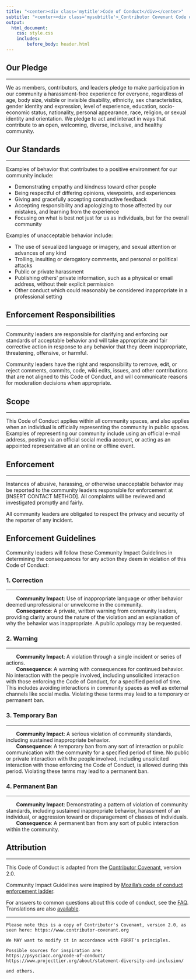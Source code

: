 ```yaml
---
title: "<center><div class='mytitle'>Code of Conduct</div></center>"
subtitle: "<center><div class='mysubtitle'>_Contributor Covenant Code of Conduct_</div></center>"
output: 
  html_document:
    css: style.css
    includes: 
        before_body: header.html
---
```



<div class="mycontent">


## Our Pledge
***

We as members, contributors, and leaders pledge to make participation in our community a harassment-free experience for everyone, regardless of age, body size, visible or invisible disability, ethnicity, sex characteristics, gender identity and expression, level of experience, education, socio-economic status, nationality, personal appearance, race, religion, or sexual identity and orientation. We pledge to act and interact in ways that contribute to an open, welcoming, diverse, inclusive, and healthy community.

## Our Standards
***

Examples of behavior that contributes to a positive environment for our community include:

* Demonstrating empathy and kindness toward other people
* Being respectful of differing opinions, viewpoints, and experiences
* Giving and gracefully accepting constructive feedback
* Accepting responsibility and apologizing to those affected by our mistakes, and learning from the experience
* Focusing on what is best not just for us as individuals, but for the overall community

Examples of unacceptable behavior include:

* The use of sexualized language or imagery, and sexual attention or
  advances of any kind
* Trolling, insulting or derogatory comments, and personal or political attacks
* Public or private harassment
* Publishing others' private information, such as a physical or email
  address, without their explicit permission
* Other conduct which could reasonably be considered inappropriate in a
  professional setting

## Enforcement Responsibilities
***

Community leaders are responsible for clarifying and enforcing our standards of acceptable behavior and will take appropriate and fair corrective action in response to any behavior that they deem inappropriate, threatening, offensive, or harmful.

Community leaders have the right and responsibility to remove, edit, or reject comments, commits, code, wiki edits, issues, and other contributions that are not aligned to this Code of Conduct, and will communicate reasons for moderation decisions when appropriate.

## Scope
***

This Code of Conduct applies within all community spaces, and also applies when an individual is officially representing the community in public spaces. Examples of representing our community include using an official e-mail address, posting via an official social media account, or acting as an appointed representative at an online or offline event.

## Enforcement
***

Instances of abusive, harassing, or otherwise unacceptable behavior may be reported to the community leaders responsible for enforcement at [INSERT CONTACT METHOD]. All complaints will be reviewed and investigated promptly and fairly.

All community leaders are obligated to respect the privacy and security of the reporter of any incident.

## Enforcement Guidelines

Community leaders will follow these Community Impact Guidelines in determining the consequences for any action they deem in violation of this Code of Conduct:

### 1. Correction
***

|        **Community Impact**: Use of inappropriate language or other behavior deemed unprofessional or unwelcome in the community.

|        **Consequence**: A private, written warning from community leaders, providing clarity around the nature of the violation and an explanation of why the behavior was inappropriate. A public apology may be requested.

### 2. Warning
***

|        **Community Impact**: A violation through a single incident or series of actions.

|        **Consequence**: A warning with consequences for continued behavior. No interaction with the people involved, including unsolicited interaction with those enforcing the Code of Conduct, for a specified period of time. This includes avoiding interactions in community spaces as well as external channels like social media. Violating these terms may lead to a temporary or permanent ban.

### 3. Temporary Ban
***

|        **Community Impact**: A serious violation of community standards, including sustained inappropriate behavior.

|        **Consequence**: A temporary ban from any sort of interaction or public communication with the community for a specified period of time. No public or private interaction with the people involved, including unsolicited interaction with those enforcing the Code of Conduct, is allowed during this period. Violating these terms may lead to a permanent ban.

### 4. Permanent Ban
***

|        **Community Impact**: Demonstrating a pattern of violation of community standards, including sustained inappropriate behavior,  harassment of an individual, or aggression toward or disparagement of classes of individuals.

|        **Consequence**: A permanent ban from any sort of public interaction within the community.

## Attribution
***

This Code of Conduct is adapted from the [Contributor Covenant][homepage], version 2.0.

Community Impact Guidelines were inspired by [Mozilla's code of conduct enforcement ladder](https://github.com/mozilla/diversity).

[homepage]: https://www.contributor-covenant.org

For answers to common questions about this code of conduct, see the [FAQ](https://www.contributor-covenant.org/faq). Translations are also [available]( https://www.contributor-covenant.org/translations).

***

```redcars
Please note this is a copy of Contributor's Covenant, version 2.0, as seen here: https://www.contributor-covenant.org 

We MAY want to modify it in accordance with FORRT's principles.

Possible sources for inspiration are: 
https://psysciacc.org/code-of-conduct/
https://www.projecttier.org/about/statement-diversity-and-inclusion/
  
and others.
```


</div>
